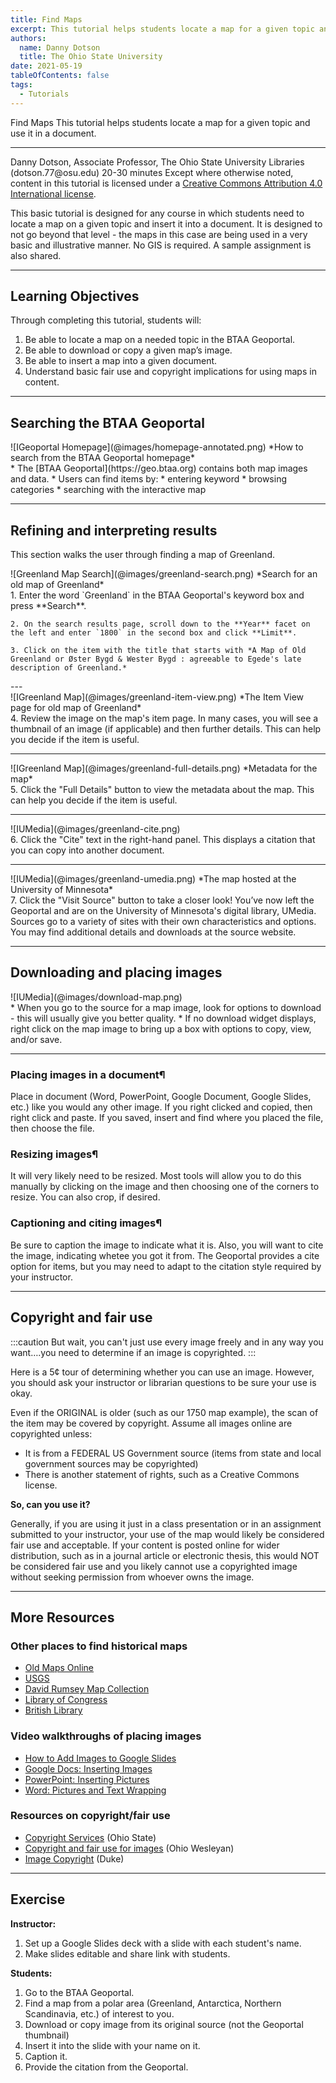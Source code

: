 ```yaml
---
title: Find Maps
excerpt: This tutorial helps students locate a map for a given topic and use it in a document.
authors:
  name: Danny Dotson
  title: The Ohio State University
date: 2021-05-19
tableOfContents: false
tags:
  - Tutorials
---
```


<Slideshow>

<CoverSlide>
  <span slot="title">Find Maps</span>
  <span slot="subtitle">This tutorial helps students locate a map for a given topic and use it in a document.</span>
</CoverSlide>

---

<MetadataBlock>
  <Fragment slot="author">
    Danny Dotson, Associate Professor, The Ohio State University Libraries (dotson.77@osu.edu)
  </Fragment>
  <Fragment slot="time">
    20-30 minutes
  </Fragment>
  <Fragment slot="license">
    Except where otherwise noted, content in this tutorial is licensed under a <a href="https://creativecommons.org/licenses/by/4.0/">Creative Commons Attribution 4.0 International license</a>.
  </Fragment>
  
This basic tutorial is designed for any course in which students need to locate a map on a given topic and insert it into a document. It is designed to not go beyond that level - the maps in this case are being used in a very basic and illustrative manner. No GIS is required. A sample assignment is also shared.
</MetadataBlock>

---

## Learning Objectives

Through completing this tutorial, students will:

1. Be able to locate a map on a needed topic in the BTAA Geoportal.
1. Be able to download or copy a given map’s image.
1. Be able to insert a map into a given document.
1. Understand basic fair use and copyright implications for using maps in content.

---

## Searching the BTAA Geoportal
<TwoThirdsLayout>
  <div slot="left">
  ![IGeoportal Homepage](@images/homepage-annotated.png)
  *How to search from the BTAA Geoportal homepage*
   </div>
  <div slot="right">
  * The [BTAA Geoportal](https://geo.btaa.org) contains both map images and data.
  * Users can find items by:
    * entering keyword
    * browsing categories
    * searching with the interactive map
  </div>
</TwoThirdsLayout>

---

## Refining and interpreting results

This section walks the user through finding a map of Greenland.
<TwoThirdsLayout>
  <div slot="left">
  ![Greenland Map Search](@images/greenland-search.png)
    *Search for an old map of Greenland*
   </div>
  <div slot="right">

  <Steps>
    1. Enter the word `Greenland` in the BTAA Geoportal's keyword box and press **Search**.

    2. On the search results page, scroll down to the **Year** facet on the left and enter `1800` in the second box and click **Limit**.

    3. Click on the item with the title that starts with *A Map of Old Greenland or Øster Bygd & Wester Bygd : agreeable to Egede's late description of Greenland.*
  </Steps>
  </div>
</TwoThirdsLayout>
---
<TwoThirdsLayout>
  <div slot="left">
  ![IGreenland Map](@images/greenland-item-view.png)
    *The Item View page for old map of Greenland*
   </div>
  <div slot="right">
  <Steps>
  4. Review the image on the map's item page. In many cases, you will see a thumbnail of an image (if applicable) and then further details. This can help you decide if the item is useful.
  </Steps>
  </div>
</TwoThirdsLayout>

---
<TwoThirdsLayout>
  <div slot="left">
  ![IGreenland Map](@images/greenland-full-details.png)
  *Metadata for the map*
   </div>
  <div slot="right">
  <Steps>
  5. Click the "Full Details" button to view the metadata about the map. This can help you decide if the item is useful.
  </Steps>
  </div>
</TwoThirdsLayout>

---

<TwoThirdsLayout>
  <div slot="left">
  ![IUMedia](@images/greenland-cite.png)
   </div>
  <div slot="right">
  <Steps>
  6. Click the "Cite" text in the right-hand panel. This displays a citation that you can copy into another document.
  </Steps>
  </div>
</TwoThirdsLayout>

---

<TwoThirdsLayout>
  <div slot="left">
  ![IUMedia](@images/greenland-umedia.png)
  *The map hosted at the University of Minnesota*
   </div>
  <div slot="right">
  <Steps>
  7. Click the "Visit Source" button to take a closer look! You’ve now left the Geoportal and are on the University of Minnesota's digital library, UMedia. Sources go to a variety of sites with their own characteristics and options. You may find additional details and downloads at the source website.
  </Steps>
  </div>
</TwoThirdsLayout>


---

## Downloading and placing images

<TwoThirdsLayout>
  <div slot="left">
  ![IUMedia](@images/download-map.png)
   </div>
  <div slot="right">
  * When you go to the source for a map image, look for options to download - this will usually give you better quality.
  * If no download widget displays, right click on the map image to bring up a box with options to copy, view, and/or save.
  </div>
</TwoThirdsLayout>

---

### Placing images in a document¶

Place in document (Word, PowerPoint, Google Document, Google Slides, etc.) like you would any other image.
If you right clicked and copied, then right click and paste.
If you saved, insert and find where you placed the file, then choose the file.

### Resizing images¶

It will very likely need to be resized.
Most tools will allow you to do this manually by clicking on the image and then choosing one of the corners to resize.
You can also crop, if desired.

### Captioning and citing images¶

Be sure to caption the image to indicate what it is. Also, you will want to cite the image, indicating whetee you got it from.
The Geoportal provides a cite option for items, but you may need to adapt to the citation style required by your instructor.

---

## Copyright and fair use

:::caution
But wait, you can't just use every image freely and in any way you want….you need to determine if an image is copyrighted.
:::

Here is a 5¢ tour of determining whether you can use an image. However, you should ask your instructor or librarian questions to be sure your use is okay.

Even if the ORIGINAL is older (such as our 1750 map example), the scan of the item may be covered by copyright. Assume all images online are copyrighted unless:

* It is from a FEDERAL US Government source (items from state and local government sources may be copyrighted)
* There is another statement of rights, such as a Creative Commons license.

**So, can you use it?**

Generally, if you are using it just in a class presentation or in an assignment submitted to your instructor, your use of the map would likely be considered fair use and acceptable.
If your content is posted online for wider distribution, such as in a journal article or electronic thesis, this would NOT be considered fair use and you likely cannot use a copyrighted image without seeking permission from whoever owns the image.

---


## More Resources 

### Other places to find historical maps

* [Old Maps Online](https://www.oldmapsonline.org/)
* [USGS](https://www.usgs.gov/)
* [David Rumsey Map Collection](https://www.davidrumsey.com/)
* [Library of Congress](https://www.loc.gov/maps/)
* [British Library](https://www.bl.uk/subjects/maps)

### Video walkthroughs of placing images

* [How to Add Images to Google Slides](https://www.youtube.com/watch?v=0e97Vd4CyvE)
* [Google Docs: Inserting Images](https://www.youtube.com/watch?v=Niyiur2RluA)
* [PowerPoint: Inserting Pictures](https://www.youtube.com/watch?v=I-xlLwC4ERc)
* [Word: Pictures and Text Wrapping](https://www.youtube.com/watch?v=sqkEDw99szg)

### Resources on copyright/fair use

* [Copyright Services](https://library.osu.edu/copyright) (Ohio State)
* [Copyright and fair use for images](https://library.owu.edu/Images/Images_FairUse) (Ohio Wesleyan)
* [Image Copyright](https://guides.library.duke.edu/images/copyright-fair-use) (Duke)

---

## Exercise

**Instructor:**

1. Set up a Google Slides deck with a slide with each student's name.
2. Make slides editable and share link with students.

**Students:**

1. Go to the BTAA Geoportal.
2. Find a map from a polar area (Greenland, Antarctica, Northern Scandinavia, etc.) of interest to you.
3. Download or copy image from its original source (not the Geoportal thumbnail)
4. Insert it into the slide with your name on it.
5. Caption it.
6. Provide the citation from the Geoportal.


</Slideshow>